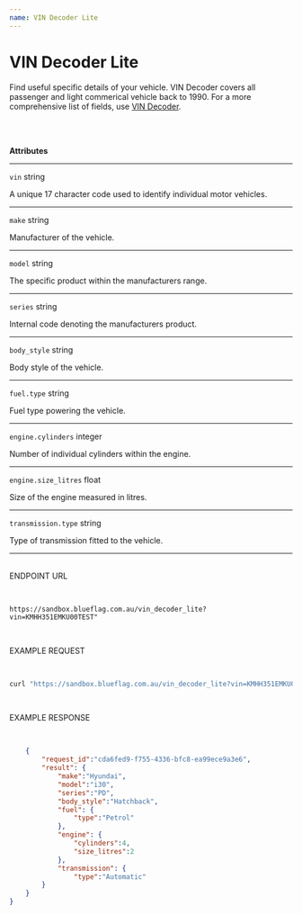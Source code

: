 ```yaml
---
name: VIN Decoder Lite
---
```



<NextSeo
    title='VIN Decoder Lite'
    description='Find useful specific details of your vehicle.'
/>

<HStack>
<Box className="attributes" h="100%" px="40px" py="10px">

# VIN Decoder Lite

Find useful specific details of your vehicle. VIN Decoder covers all passenger and light commerical vehicle back to 1990. For a more comprehensive list of fields, use [VIN Decoder](https://blueflag.com.au/docs/api/products/vin_decoder/).

<br /> <br />

**Attributes**
___

`vin` <span className="smaller-text">string</span>

A unique 17 character code used to identify individual motor vehicles.

___

`make` <span className="smaller-text">string</span>

Manufacturer of the vehicle.

___

`model` <span className="smaller-text">string</span>

The specific product within the manufacturers range.

___

`series` <span className="smaller-text">string</span>

Internal code denoting the manufacturers product.

___

`body_style` <span className="smaller-text">string</span>

Body style of the vehicle.

___

`fuel.type` <span className="smaller-text">string</span>

Fuel type powering the vehicle.

___

`engine.cylinders` <span className="smaller-text">integer</span>

Number of individual cylinders within the engine.

___

`engine.size_litres` <span className="smaller-text">float</span>

Size of the engine measured in litres.

___

`transmission.type` <span className="smaller-text">string</span>

Type of transmission fitted to the vehicle.

___


</Box>

<Box className="box2" h="100%" px="40px" py="10px">

<br />

<div className="method-example-response">
    <div className="method-example-request-topbar">
        <div className="method-example-request-title">ENDPOINT URL</div>
    </div>
    <pre className="IntroSection-pre">

```
https://sandbox.blueflag.com.au/vin_decoder_lite?vin=KMHH351EMKU00TEST"
```

</pre>
</div>

<div className="method-example-response">
    <div className="method-example-request-topbar">
        <div className="method-example-request-title">EXAMPLE REQUEST</div>
    </div>
    <pre className="IntroSection-pre">

```bash
curl "https://sandbox.blueflag.com.au/vin_decoder_lite?vin=KMHH351EMKU00TEST" -H "Authorization: secret_SANDBOX_f1nlZOh0Xr1JvMgJy0d0l9i5JybnBEAYfl7isuU0_o-1GkBsaN8f"
```

</pre>
</div>


<div className="method-example-response">
    <div className="method-example-request-topbar">
        <div className="method-example-request-title">EXAMPLE RESPONSE</div>
    </div>
    <pre className="IntroSection-pre">

```json
    {
        "request_id":"cda6fed9-f755-4336-bfc8-ea99ece9a3e6",
        "result": {
            "make":"Hyundai",
            "model":"i30",
            "series":"PD",
            "body_style":"Hatchback",
            "fuel": {
                "type":"Petrol"
            },
            "engine": {
                "cylinders":4,
                "size_litres":2
            },
            "transmission": {
                "type":"Automatic"
        }
    }
}
```

</pre>
</div>

</Box>

</HStack>





